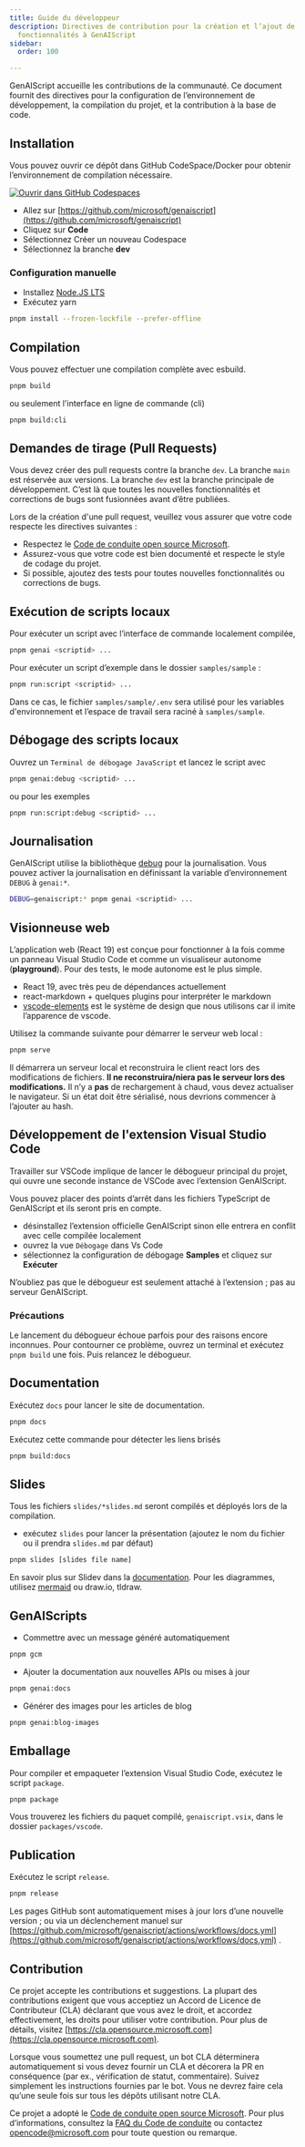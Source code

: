 ```yaml
---
title: Guide du développeur
description: Directives de contribution pour la création et l’ajout de
  fonctionnalités à GenAIScript
sidebar:
  order: 100

---
```


GenAIScript accueille les contributions de la communauté. Ce document fournit des directives pour la configuration de l’environnement de développement, la compilation du projet, et la contribution à la base de code.

## Installation

Vous pouvez ouvrir ce dépôt dans GitHub CodeSpace/Docker pour obtenir l’environnement de compilation nécessaire.

[![Ouvrir dans GitHub Codespaces](https://github.com/codespaces/badge.svg)](https://github.com/codespaces/new?hide_repo_select=true\&ref=main\&repo=679784368)

* Allez sur [https://github.com/microsoft/genaiscript](https://github.com/microsoft/genaiscript)
* Cliquez sur **Code**
* Sélectionnez Créer un nouveau Codespace
* Sélectionnez la branche **dev**

### Configuration manuelle

* Installez [Node.JS LTS](https://docs.npmjs.com/downloading-and-installing-node-js-and-npm)
* Exécutez yarn

```sh
pnpm install --frozen-lockfile --prefer-offline
```

## Compilation

Vous pouvez effectuer une compilation complète avec esbuild.

```sh
pnpm build
```

ou seulement l'interface en ligne de commande (cli)

```sh
pnpm build:cli
```

## Demandes de tirage (Pull Requests)

Vous devez créer des pull requests contre la branche `dev`. La branche `main` est réservée aux versions.
La branche `dev` est la branche principale de développement. C’est là que toutes les nouvelles fonctionnalités et corrections de bugs sont fusionnées avant d’être publiées.

Lors de la création d'une pull request, veuillez vous assurer que votre code respecte les directives suivantes :

* Respectez le [Code de conduite open source Microsoft](https://opensource.microsoft.com/codeofconduct/).
* Assurez-vous que votre code est bien documenté et respecte le style de codage du projet.
* Si possible, ajoutez des tests pour toutes nouvelles fonctionnalités ou corrections de bugs.

## Exécution de scripts locaux

Pour exécuter un script avec l’interface de commande localement compilée,

```sh
pnpm genai <scriptid> ...
```

Pour exécuter un script d’exemple dans le dossier `samples/sample` :

```sh
pnpm run:script <scriptid> ...
```

Dans ce cas, le fichier `samples/sample/.env` sera utilisé pour les variables d'environnement et l’espace de travail sera raciné à `samples/sample`.

## Débogage des scripts locaux

Ouvrez un `Terminal de débogage JavaScript` et lancez le script avec

```sh
pnpm genai:debug <scriptid> ...
```

ou pour les exemples

```sh
pnpm run:script:debug <scriptid> ...
```

## Journalisation

GenAIScript utilise la bibliothèque [debug](https://www.npmjs.com/package/debug) pour la journalisation. Vous pouvez activer la journalisation en définissant la variable d’environnement `DEBUG` à `genai:*`.

```sh
DEBUG=genaiscript:* pnpm genai <scriptid> ...
```

## Visionneuse web

L’application web (React 19) est conçue pour fonctionner à la fois comme un panneau Visual Studio Code et comme un visualiseur autonome (**playground**). Pour des tests, le mode autonome est le plus simple.

* React 19, avec très peu de dépendances actuellement
* react-markdown + quelques plugins pour interpréter le markdown
* [vscode-elements](https://vscode-elements.github.io/) est le système de design que nous utilisons car il imite l’apparence de vscode.

Utilisez la commande suivante pour démarrer le serveur web local :

```sh
pnpm serve
```

Il démarrera un serveur local et reconstruira le client react lors des modifications de fichiers. **Il ne reconstruira/niera pas le serveur lors des modifications.**
Il n’y a **pas** de rechargement à chaud, vous devez actualiser le navigateur. Si un état doit être sérialisé, nous devrions commencer à l’ajouter au hash.

## Développement de l'extension Visual Studio Code

Travailler sur VSCode implique de lancer le débogueur principal du projet, qui ouvre une seconde instance de VSCode avec l’extension GenAIScript.

Vous pouvez placer des points d’arrêt dans les fichiers TypeScript de GenAIScript et ils seront pris en compte.

* désinstallez l’extension officielle GenAIScript sinon elle entrera en conflit avec celle compilée localement
* ouvrez la vue `Débogage` dans Vs Code
* sélectionnez la configuration de débogage **Samples** et cliquez sur **Exécuter**

N’oubliez pas que le débogueur est seulement attaché à l’extension ; pas au serveur GenAIScript.

### Précautions

Le lancement du débogueur échoue parfois pour des raisons encore inconnues. Pour contourner ce problème, ouvrez un terminal et exécutez `pnpm build` une fois. Puis relancez le débogueur.

## Documentation

Exécutez `docs` pour lancer le site de documentation.

```sh
pnpm docs
```

Exécutez cette commande pour détecter les liens brisés

```sh
pnpm build:docs
```

## Slides

Tous les fichiers `slides/*slides.md` seront compilés et déployés lors de la compilation.

* exécutez `slides` pour lancer la présentation (ajoutez le nom du fichier ou il prendra `slides.md` par défaut)

```sh
pnpm slides [slides file name]
```

En savoir plus sur Slidev dans la [documentation](https://sli.dev/). Pour les diagrammes, utilisez [mermaid](https://sli.dev/guide/syntax#diagrams) ou draw\.io, tldraw.

## GenAIScripts

* Commettre avec un message généré automatiquement

```sh
pnpm gcm
```

* Ajouter la documentation aux nouvelles APIs ou mises à jour

```sh
pnpm genai:docs
```

* Générer des images pour les articles de blog

```sh
pnpm genai:blog-images
```

## Emballage

Pour compiler et empaqueter l’extension Visual Studio Code, exécutez le script `package`.

```sh
pnpm package
```

Vous trouverez les fichiers du paquet compilé, `genaiscript.vsix`,
dans le dossier `packages/vscode`.

## Publication

Exécutez le script `release`.

```sh
pnpm release
```

Les pages GitHub sont automatiquement mises à jour lors d’une nouvelle version ; ou via un déclenchement manuel sur
[https://github.com/microsoft/genaiscript/actions/workflows/docs.yml](https://github.com/microsoft/genaiscript/actions/workflows/docs.yml) .

## Contribution

Ce projet accepte les contributions et suggestions. La plupart des contributions exigent que vous acceptiez un Accord de Licence de Contributeur (CLA) déclarant que vous avez le droit, et accordez effectivement, les droits pour utiliser votre contribution. Pour plus de détails, visitez [https://cla.opensource.microsoft.com](https://cla.opensource.microsoft.com).

Lorsque vous soumettez une pull request, un bot CLA déterminera automatiquement si vous devez fournir un CLA et décorera la PR en conséquence (par ex., vérification de statut, commentaire). Suivez simplement les instructions fournies par le bot. Vous ne devrez faire cela qu’une seule fois sur tous les dépôts utilisant notre CLA.

Ce projet a adopté le [Code de conduite open source Microsoft](https://opensource.microsoft.com/codeofconduct/).
Pour plus d’informations, consultez la [FAQ du Code de conduite](https://opensource.microsoft.com/codeofconduct/faq/) ou contactez [opencode@microsoft.com](mailto\:opencode@microsoft.com) pour toute question ou remarque.
